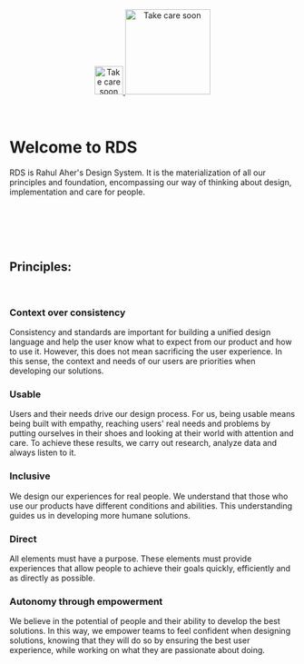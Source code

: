 <Meta title="Foundation/Principles" />

<div align="center" style={{display: 'flex'}}>
    <a href="https://rahulaher.netlify.app">
        <img src="../../../public/img/logo/glyph-black-colored.svg" alt="Take care soon" width="50" />
        <img src="../../../public/img/logo/word-black-colored.svg" alt="Take care soon" width="150" />
    </a>
</div>

<br />
<br />

# Welcome to RDS

RDS is Rahul Aher's Design System. It is the materialization of all our principles and foundation, encompassing our way of thinking about design, implementation and care for people.

<br />
<br />
<br />
<br />

## Principles:
<br />

<div style={{display: 'grid', gridTemplateColumns: '1fr 1fr', columnGap: '64px', rowGap: '64px'}}>
<div>
<h3>Context over consistency</h3>
Consistency and standards are important for building a unified design language and help the user know what to expect from our product and how to use it. However, this does not mean sacrificing the user experience. In this sense, the context and needs of our users are priorities when developing our solutions.
</div>


<div>
<h3>Usable</h3>
Users and their needs drive our design process. For us, being usable means being built with empathy, reaching users' real needs and problems by putting ourselves in their shoes and looking at their world with attention and care. To achieve these results, we carry out research, analyze data and always listen to it.
</div>

<div>
<h3>Inclusive</h3>
We design our experiences for real people. We understand that those who use our products have different conditions and abilities. This understanding guides us in developing more humane solutions.
</div>


<div>
<h3>Direct</h3>
All elements must have a purpose. These elements must provide experiences that allow people to achieve their goals quickly, efficiently and as directly as possible.
</div>


<div>
<h3>Autonomy through empowerment</h3>
We believe in the potential of people and their ability to develop the best solutions. In this way, we empower teams to feel confident when designing solutions, knowing that they will do so by ensuring the best user experience, while working on what they are passionate about doing.
</div>
</div>
